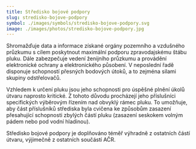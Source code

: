 ```yaml
---
title: Středisko bojové podpory
slug: stredisko-bojove-podpory
symbol: ./images/symbols/stredisko-bojove-podpory.svg
image: ./images/photos/stredisko-bojove-podpory.jpg
---
```


Shromažďuje data a informace získané orgány pozemního a vzdušného průzkumu s cílem poskytnout maximální podporu zpravodajskému štábu pluku. Dále zabezpečuje vedení ženijního průzkumu a provádění elektronické ochrany a elektronického působení. V neposlední řadě disponuje schopností přesných bodových útoků, a to zejména silami skupiny odstřelovačů.

Vzhledem k určení pluku jsou jeho schopnosti pro úspěšné plnění úkolů útvaru naprosto kritické. Z tohoto důvodu procházejí jeho příslušníci specifických výběrovým řízením nad obvyklý rámec pluku. To umožňuje, aby část příslušníků střediska byla cvičena ke způsobům zasazení přesahující schopnosti zbylých částí pluku (zasazení seskokem volným pádem nebo pod vodní hladinou).

Středisko bojové podpory je doplňováno téměř výhradně z ostatních částí útvaru, výjimečně z ostatních součástí AČR.

